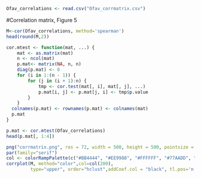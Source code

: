 
```r
Ofav_correlations <- read.csv("Ofav_corrmatrix.csv")
```

#Correlation matrix, Figure 5
```r
M<-cor(Ofav_correlations, method='spearman')
head(round(M,2))
```

```r
cor.mtest <- function(mat, ...) {
    mat <- as.matrix(mat)
    n <- ncol(mat)
    p.mat<- matrix(NA, n, n)
    diag(p.mat) <- 0
    for (i in 1:(n - 1)) {
        for (j in (i + 1):n) {
            tmp <- cor.test(mat[, i], mat[, j], ...)
            p.mat[i, j] <- p.mat[j, i] <- tmp$p.value
        }
    }
  colnames(p.mat) <- rownames(p.mat) <- colnames(mat)
  p.mat
}

p.mat <- cor.mtest(Ofav_correlations)
head(p.mat[, 1:4])
```

```r
png("corrmatrix.png", res = 72, width = 500, height = 500, pointsize = 20)
par(family="serif")
col <- colorRampPalette(c("#BB4444", "#EE9988", "#FFFFFF", "#77AADD", "#4477AA"))
corrplot(M, method="color",col=col(200),  
         type="upper", order="hclust",addCoef.col = "black", tl.pos='n')
```